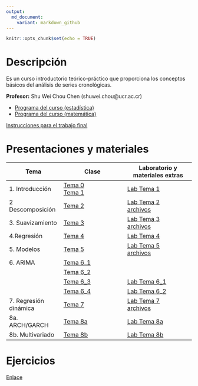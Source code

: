 ```yaml
---
output:
  md_document:
    variant: markdown_github
---
```


```r
knitr::opts_chunk$set(echo = TRUE)
```


# Descripción

Es un curso introductorio teórico-práctico que proporciona los conceptos básicos del análisis de series cronológicas.

**Profesor:** Shu Wei Chou Chen (shuwei.chou@ucr.ac.cr)

- [Programa del curso (estadística)](https://shuwei325.github.io/SP1633-II24/SP1633 Series Cronológicas.pdf) <br>
- [Programa del curso (matemática)](https://shuwei325.github.io/SP1633-II24/PF1328 Series de Tiempo I.pdf)

[Instrucciones para el trabajo final](https://shuwei325.github.io/SP1633-II24/instrucciones_trabajo.html)

# Presentaciones y materiales

Tema                      | Clase                        | Laboratorio y materiales extras
------------------------- | -----------------------------|-------------------------------
1. Introducción           |[Tema 0](./Tema_0/presentacion.html) <br> [Tema 1](./Tema_1/presentacion.html) | [Lab Tema 1](./Tema_1/lab.html)
2  Descomposición         | [Tema 2](./Tema_2/presentacion.html)     | [Lab Tema 2](./Tema_2/lab_Tema02.html) <br> [archivos](./Tema_2/Tema_2.zip)
3. Suavizamiento          |  [Tema 3](./Tema_3/presentacion.html)     | [Lab Tema 3](./Tema_3/lab_Tema03.html) <br> [archivos](./Tema_3/Tema_3.zip)
4.Regresión               | [Tema 4](./Tema_4/presentacion.html)  |   [Lab Tema 4](./Tema_4/lab_Tema04.html) |
5. Modelos                | [Tema 5](./Tema_5/presentacion.html)     | [Lab Tema 5](./Tema_5/lab_Tema05.html) <br> [archivos](./Tema_5/Tema_5.zip)
6. ARIMA                  | [Tema 6_1](./Tema_6/presentacion1.html)  |      
 |                        | [Tema 6_2](./Tema_6/presentacion2.html)   |     
 |                        |  [Tema 6_3](./Tema_6/presentacion3.html)  |  [Lab Tema 6_1](./Tema_6/lab_Tema06_1.html)    |
 |                        |  [Tema 6_4](./Tema_6/presentacion4.html)  |  [Lab Tema 6_2](./Tema_6/lab_Tema06_2.html)    |
7. Regresión dinámica     | [Tema 7](./Tema_7/presentacion.html)     | [Lab Tema 7](./Tema_7/lab_Tema07.html) <br> [archivos](./Tema_7/Tema_7.zip) |     |
8a. ARCH/GARCH            | [Tema 8a](./Tema_8a/presentacion.html)     | [Lab Tema 8a](./Tema_8a/lab_Tema08a.zip) |     |
8b. Multivariado          | [Tema 8b](./Tema_8b/presentacion.html)     | [Lab Tema 8b](./Tema_8b/lab_Tema08b.zip) |     |










# Ejercicios

[Enlace](https://shuwei325.github.io/series_ej/)

